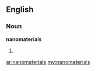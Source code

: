 ==English==

===Noun===
'''nanomaterials'''

# {{plural of|[[nanomaterial]]}}

[[ar:nanomaterials]]
[[my:nanomaterials]]